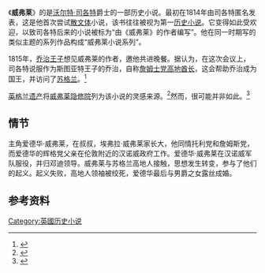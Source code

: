 {{Infobox book| <!-- See Wikipedia:WikiProject_Novels or Wikipedia:WikiProject_Books -->
| name         = Waverley
| title_orig   = Waverley; or, 'Tis Sixty Years Since 
| translator   =
| image        = [[File:Walter_Scott_Waverley_illustration_(Pettie-Huth).jpg|160px]]<!--prefer 1st edition-->
| image_caption = <small>Illustration to 1893 edition, by [[John_Pettie|J. Pettie]].</small>
| author       = Sir [[Walter_Scott|Walter Scott]]
| cover_artist =
| country      = [[United_Kingdom|United Kingdom]]
| language     = [[English_language|English]], [[Scots_language|Lowland Scots]], some [[Scottish_Gaelic|Scottish Gaelic]] and [[French_language|French]]
| series       = [[Waverley_Novels|Waverley Novels]]
| genre        = [[Historical_novel|Historical novel]]
| publisher    = [[Archibald_Constable|Archibald Constable]]
| release_date = 1814
| pages        =
| preceded_by  =
| followed_by  = [[Guy_Mannering|Guy Mannering]]
}}
《'''威弗莱'''》的是[[沃尔特·司各特|沃尔特·司各特]]爵士的一部历史小说。最初在1814年由司各特匿名发表，这是他首次尝试[[散文体|散文体]]小说，该书往往被视为第一[[历史小说|历史小说]]。它变得如此受欢迎，以致司各特后来的小说被标为“由《威弗莱》的作者编写”。他在同一时期写的类似主题的系列作品构成“威弗莱小说系列”。

1815年，[[乔治四世_(英国)|乔治王子]]想见威弗莱的作者，邀他共进晚餐。据认为，在这次会议上，司各特说服作为斯图亚特王子的乔治，自称[[詹姆士党|詹姆士党]][[高地|高地]][[酋长|酋长]]，这会帮助乔治成为国王，并访问了[[苏格兰|苏格兰]]。<ref name=jaunt>{{cite book |author=Prebble, John |title=The King's Jaunt: George IV in Scotland, August 1822 'One and Twenty Daft Days' |year=2000 |url=https://archive.org/details/kingsjauntgeorge0000preb_t3l1 |publisher=Birlinn Publishers |location= |pages= |isbn=1-84158-068-6 |oclc= |doi=}}</ref>

[[英格兰遗产|英格兰遗产]]将[[威弗莱隐修院|威弗莱隐修院]]列为该小说的灵感来源。<ref>{{Cite web |url=http://www.waverley.gov.uk/abbey/wav_abbey.htm |title=Waverley Borough |access-date=2012-07-19 |archive-date=2007-09-28 |archive-url=https://web.archive.org/web/20070928011051/http://www.waverley.gov.uk/abbey/wav_abbey.htm |dead-url=yes }}</ref>然而，很可能并非如此。<ref>{{Cite web |url=http://www.astoft2.co.uk/waverleyabbey.htm |title=Waverley Abbey |accessdate=2012-07-19 |archive-date=2012-04-01 |archive-url=https://www.webcitation.org/66bBV7wMQ?url=http://www.astoft2.co.uk/waverleyabbey.htm |dead-url=no }}</ref>

==情节==
主角爱德华·威弗莱，在叔叔，埃弗拉·威弗莱家长大，他同情托利党和詹姆斯党，而爱德华的辉格党父亲在伦敦附近的汉诺威政府工作。爱德华·威弗莱在汉诺威军队服役，并归邓迪领导。威弗莱与苏格兰高地人接触，思想发生转变，参与了他们的起义。起义失败，高地人领袖被绞死，爱德华最后与男爵之女露丝成婚。

==参考资料==
{{reflist}}

{{Authority control}}
[[Category:英國历史小说|Category:英國历史小说]]